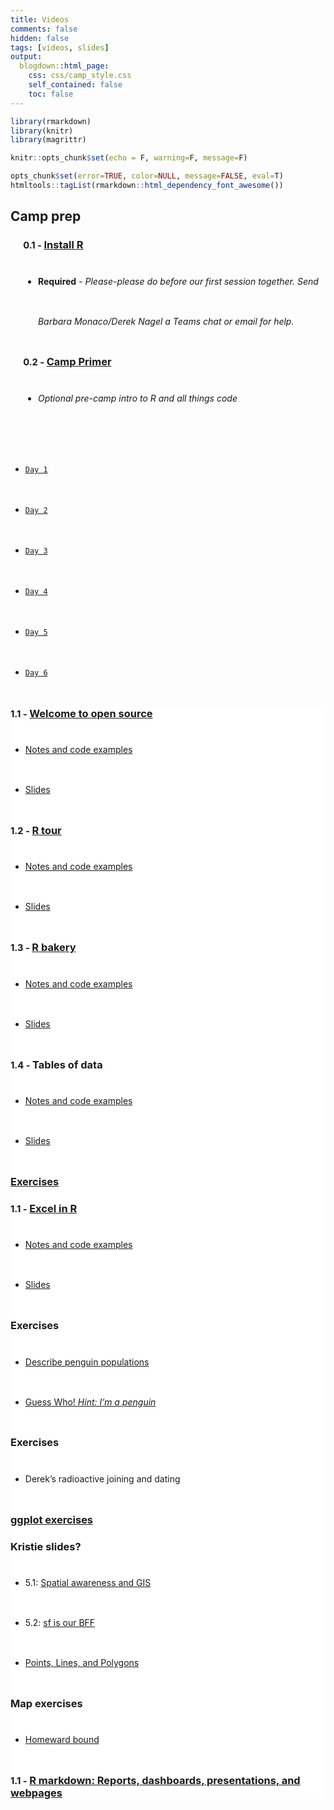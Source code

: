 ```yaml
---
title: Videos
comments: false
hidden: false
tags: [videos, slides]
output: 
  blogdown::html_page: 
    css: css/camp_style.css
    self_contained: false
    toc: false
---
```



<style> 
.fa {font-size: 24px;}
li {line-height: 4rem !important;}
hr {background: 0;}
</style>


```r
library(rmarkdown)
library(knitr)
library(magrittr)

knitr::opts_chunk$set(echo = F, warning=F, message=F)

opts_chunk$set(error=TRUE, color=NULL, message=FALSE, eval=T)
htmltools::tagList(rmarkdown::html_dependency_font_awesome())
```


## Camp prep

<div style="margin-left: 4%;">

### <i class="fas fa-clipboard"></i> <span style="font-size: 90%">0.1 - </span> [Install R](install.html)

  - **Required** - *Please-please do before our first session together. Send Barbara Monaco/Derek Nagel a Teams chat or email for help.*

### <i class="fas fa-clipboard"></i> <span style="font-size: 90%">0.2 - </span> [Camp Primer](r_camp_primer.html) 

  - *Optional pre-camp intro to R and all things code*

</div>
<br>

<ul class="nav nav-pills" id="myTab" role="tablist" style="margin-top: 18px;">
<li class="nav-item active"><a class="nav-link" id="day1-tab" data-toggle="tab" href="#day1" role="tab" aria-controls="day1" aria-selected="true">`Day 1`</a></li> 
<li class="nav-item"><a class="nav-link" id="day2-tab" data-toggle="tab" href="#day2" role="tab" aria-controls="day2" aria-selected="false">`Day 2`</a></li>
<li class="nav-item"><a class="nav-link" id="day3-tab" data-toggle="tab" href="#day3" role="tab" aria-controls="day3" aria-selected="false">`Day 3`</a></li>
<li class="nav-item"><a class="nav-link" id="day4-tab" data-toggle="tab" href="#day4" role="tab" aria-controls="day4" aria-selected="false">`Day 4`</a></li> 
<li class="nav-item"><a class="nav-link" id="day5-tab" data-toggle="tab" href="#day5" role="tab" aria-controls="day5" aria-selected="false">`Day 5`</a></li> 
<li class="nav-item"><a class="nav-link" id="day6-tab" data-toggle="tab" href="#day6" role="tab" aria-controls="day6" aria-selected="false">`Day 6`</a></li></ul>

<div class="well tab-content" id="myTabContent" style="background-color: white;">
<div class="tab-pane fade active in" id="day1" role="tabpanel" aria-labelledby="day1-tab">

### <i class="fa fa-video-camera"></i> <span style="font-size: 90%">1.1 - </span> [Welcome to open source](videos/01-1-welcome.html)  
  
- [Notes and code examples](Day1.html#welcome) 
- [Slides](https://tidy-mn.github.io/R-camp-slides/day1/01-1-Welcome.html) 


### <i class="fa fa-video-camera"></i> <span style="font-size: 90%">1.2 - </span> [R tour](videos/01-2-r-tour.html) 

- [Notes and code examples](Day1.html#rstudio-tour) 
- [Slides](https://tidy-mn.github.io/R-camp-slides/day1/01-2-R-tour.html) 


### <i class="fa fa-video-camera"></i> <span style="font-size: 90%">1.3 - </span> [R bakery](videos/01-3-r-bakery.html) 

- [Notes and code examples](Day1.html#names-and-things) 
- [Slides](https://tidy-mn.github.io/R-camp-slides/day1/01-3-R-bakery.html)


### <i class="fa fa-video-camera" ></i> <span style="font-size: 90%">1.4 - </span> Tables of data

- [Notes and code examples](Day1.html#tidy-tables) 
- [Slides](https://tidy-mn.github.io/R-camp-slides/day1/01-4-Tables-and-dataframes#1)


### <i class="fa fa-birthday-cake" aria-hidden="true"></i> [Exercises](https://tidy-mn.github.io/R-camp-penguins/exercise/day1/exercises.html)

</div>

<div class="tab-pane fade" id="day2" role="tabpanel" aria-labelledby="day2-tab">


### <i class="fa fa-video-camera"></i> <span style="font-size: 90%">1.1 - </span> [Excel in R]()  
  
- [Notes and code examples](Day2.html#excel-in-r) 
- [Slides]() 


### <i class="fa fa-birthday-cake" aria-hidden="true"></i> Exercises

- [Describe penguin populations](https://tidy-mn.github.io/R-camp-penguins/exercise/describe_penguin_populations.html)
- [Guess Who! *Hint: I'm a penguin*](https://tidy-mn.github.io/R-camp-penguins/exercise/find_the_penguin.html)

</div>

<div class="tab-pane fade" id="day3" role="tabpanel" aria-labelledby="day3-tab">  

### <i class="fa fa-birthday-cake" aria-hidden="true"></i> Exercises

- Derek's radioactive joining and dating

</div> 

<div class="tab-pane fade" id="day4" role="tabpanel" aria-labelledby="day4-tab">   

### <i class="fa fa-birthday-cake" aria-hidden="true"></i> [ggplot exercises](https://tidy-mn.github.io/R-camp-penguins/exercise/day4/ggplot exercise.html)

</div> 

<div class="tab-pane fade" id="day5" role="tabpanel" aria-labelledby="day5-tab">  

### Kristie slides?

- 5.1: [Spatial awareness and GIS](https://tidy-mn.github.io/R-camp-penguins/exercise/day5/gis-and-crs.html)
- 5.2: [sf is our BFF](https://tidy-mn.github.io/R-camp-penguins/exercise/day5/the-sf-package.Rmd.html)
- [Points, Lines, and Polygons](https://tidy-mn.github.io/R-camp-penguins/exercise/day5/points-polygons-lines.html)


### <i class="fa fa-birthday-cake" aria-hidden="true"></i> Map exercises

- [Homeward bound](https://tidy-mn.github.io/R-camp-penguins/exercise/day5/how-to-rule-the-world.html)


</div> 


<div class="tab-pane fade" id="day6" role="tabpanel" aria-labelledby="day6-tab"> 

### <i class="fa fa-video-camera"></i> <span style="font-size: 90%">1.1 - </span> [R markdown: Reports, dashboards, presentations, and webpages]()  

</div>

</div>

